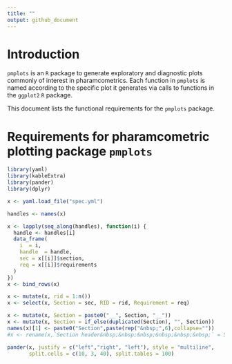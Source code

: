 ```yaml
---
title: ""
output: github_document
---
```


# Introduction

`pmplots` is an `R` package to generate exploratory and diagnostic
plots commonly of interest in pharamcometrics.  Each function in `pmplots`
is named according to the specific plot it generates via calls to functions
in the `ggplot2` `R` package.  

This document lists the functional requirements for the `pmplots` package. 

# Requirements for pharamcometric plotting package `pmplots`
```r
library(yaml)
library(kableExtra)
library(pander)
library(dplyr)

x <- yaml.load_file("spec.yml")

handles <- names(x)

x <- lapply(seq_along(handles), function(i) {
  handle <- handles[i]
  data_frame(
    i  = i,
    handle  = handle,
    sec = x[[i]]$section,
    req = x[[i]]$requirements
  )
})
x <- bind_rows(x)

x <- mutate(x, rid = 1:n())
x <- select(x, Section = sec, RID = rid, Requirement = req)

x <- mutate(x, Section = paste0("__", Section, "__"))
x <- mutate(x, Section = if_else(duplicated(Section), "", Section))
names(x)[1] <- paste0("Section",paste(rep("&nbsp;",6),collapse=""))
#x <- rename(x,`Section header&nbsp;&nbsp;&nbsp;&nbsp;&nbsp;&nbsp;` = Section)
```

```r
pander(x, justify = c("left","right", "left"), style = "multiline", 
       split.cells = c(10, 3, 40), split.tables = 100)
```







